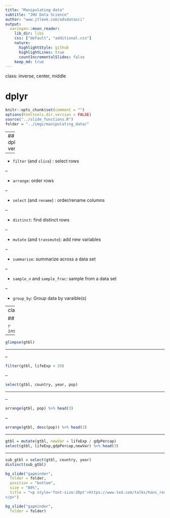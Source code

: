 ```yaml
---
title: "Manipulating data"
subtitle: "JHU Data Science"
author: "www.jtleek.com/advdatasci"
output:
  xaringan::moon_reader:
    lib_dir: libs
    css: ["default", "additional.css"]
    nature:
      highlightStyle: github
      highlightLines: true
      countIncrementalSlides: false
    keep_md: true
---
```

class: inverse, center, middle

# dplyr

```r
knitr::opts_chunk$set(comment = "")
options(htmltools.dir.version = FALSE)
source("../slide_functions.R")
folder = "../imgs/manipulating_data/"
```

---
## dplyr verbs

--

* `filter` (and `slice`) : select rows

--

* `arrange`: order rows

--

* `select` (and `rename`) : order/rename columns

--

* `distinct`: find distinct rows

--

* `mutate` (and `transmute`): add new variables

--

* `summarise`: summarize across a data set

--

* `sample_n` and `sample_frac`: sample from a data set

--

* `group_by`: Group data by varaible(s)



---
class: inverse, middle, center


## Gapminder Example

```r
install.packages("gapminder")
```
```r
library(dplyr)
library(gapminder)
str(gapminder)
gtbl = gapminder
```

---

```r
glimpse(gtbl)
```

---

--

```r
filter(gtbl, lifeExp < 29)
```

--

```r
select(gtbl, country, year, pop)
```

---

--

```r
arrange(gtbl, pop) %>% head(3)
```

--

```r
arrange(gtbl, desc(pop)) %>% head(3)
```

---

```r
gtbl = mutate(gtbl, newVar = lifeExp / gdpPercap)
select(gtbl, lifeExp,gdpPercap,newVar) %>% head(3)
```

---

```r
sub_gtbl = select(gtbl, country, year)
distinct(sub_gtbl)
```

```r
bg_slide("gapminder", 
  folder = folder,
  position = "bottom",
  size = "80%",
  title = "<p style='font-size:20pt'>https://www.ted.com/talks/hans_rosling_shows_the_best_stats_you_ve_ever_seen?language=en
</p>")
```




```r
bg_slide("gapminder", 
  folder = folder)
```
